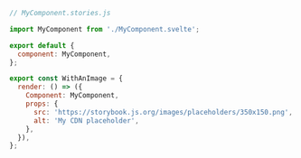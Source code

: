 ```js
// MyComponent.stories.js

import MyComponent from './MyComponent.svelte';

export default {
  component: MyComponent,
};

export const WithAnImage = {
  render: () => ({
    Component: MyComponent,
    props: {
      src: 'https://storybook.js.org/images/placeholders/350x150.png',
      alt: 'My CDN placeholder',
    },
  }),
};
```
